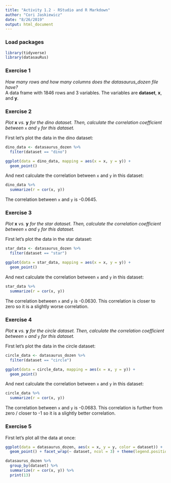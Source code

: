 ```yaml
---
title: "Activity 1.2 - RStudio and R Markdown"
author: "Cori Jaskiewicz"
date: "8/26/2019"
output: html_document
---
```


### Load packages

```r
library(tidyverse) 
library(datasauRus)
```


### Exercise 1

*How many rows and how many columns does the datasaurus_dozen file have?*\
A data frame with 1846 rows and 3 variables. The variables are **dataset**, **x**, and **y**.

### Exercise 2

*Plot* **x** *vs.* **y** *for the  dino dataset. Then, calculate the correlation coefficient between* `x` *and* `y` *for this dataset.*

First let's plot the data in the dino dataset:

```r
dino_data <- datasaurus_dozen %>%
  filter(dataset == "dino")

ggplot(data = dino_data, mapping = aes(x = x, y = y)) +
  geom_point()
```

And next calculate the correlation between `x` and `y` in this dataset:

```r
dino_data %>%
  summarize(r = cor(x, y))
```
The correlation between `x` and `y` is -0.0645.\

### Exercise 3

*Plot* **x** *vs.* **y** *for the star dataset. Then, calculate the correlation coefficient between* `x` *and* `y` *for this dataset.*

First let's plot the data in the star dataset:


```r
star_data <- datasaurus_dozen %>%
  filter(dataset == "star")

ggplot(data = star_data, mapping = aes(x = x, y = y)) +
  geom_point()

```

And next calculate the correlation between `x` and `y` in this dataset:

```r
star_data %>%
  summarize(r = cor(x, y))
```

The correlation between `x` and `y` is -0.0630. This correlation is closer to zero so it is a slightly worse correlation.\

### Exercise 4

*Plot* **x** *vs.* **y** *for the circle dataset. Then, calculate the correlation coefficient between* `x` *and* `y` *for this dataset.*

First let's plot the data in the circle dataset:


```r
circle_data <- datasaurus_dozen %>%
  filter(dataset == "circle")

ggplot(data = circle_data, mapping = aes(x = x, y = y)) +
  geom_point()

```

And next calculate the correlation between `x` and `y` in this dataset:

```r
circle_data %>%
  summarize(r = cor(x, y))
```

The correlation between `x` and `y` is -0.0683. This correlation is further from zero / closer to -1 so it is a slightly better correlation.\

### Exercise 5

First let's plot all the data at once:

```r
ggplot(data = datasaurus_dozen, aes(x = x, y = y, color = dataset)) +
  geom_point() + facet_wrap(~ dataset, ncol = 3) + theme(legend.position = "none")

datasaurus_dozen %>%
  group_by(dataset) %>%
  summarize(r = cor(x, y)) %>%
  print(13)
```
